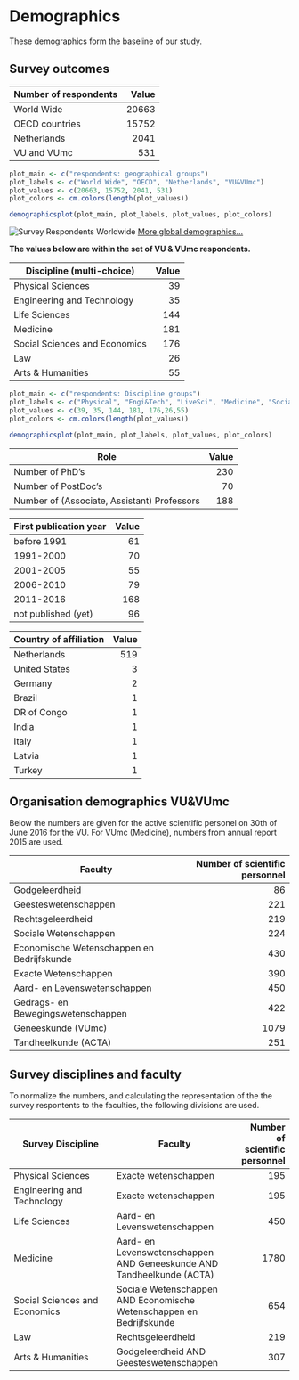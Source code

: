 # Demographics
These demographics form the baseline of our study.

## Survey outcomes

| Number of respondents | Value |
| --- | ---: |
| World Wide | 20663 |
| OECD countries | 15752 |
| Netherlands | 2041 |
| VU and VUmc | 531 |

```r
plot_main <- c("respondents: geographical groups")
plot_labels <- c("World Wide", "OECD", "Netherlands", "VU&VUmc")
plot_values <- c(20663, 15752, 2041, 531)
plot_colors <- cm.colors(length(plot_values))

demographicsplot(plot_main, plot_labels, plot_values, plot_colors)
```

![Survey Respondents Worldwide](./images/101world.png)
[More global demographics...](http://dashboard101innovations.silk.co/page/Demographics)

**The values below are within the set of VU & VUmc respondents.**

| Discipline (multi-choice) | Value |
| --- | ---: |
| Physical Sciences | 39 |
| Engineering and Technology | 35 |
| Life Sciences | 144 |
| Medicine | 181 |
| Social Sciences and Economics | 176 |
| Law | 26 |
| Arts & Humanities | 55 |

```r
plot_main <- c("respondents: Discipline groups")
plot_labels <- c("Physical", "Engi&Tech", "LiveSci", "Medicine", "Socia&Econ","Law","Arts&Hum")
plot_values <- c(39, 35, 144, 181, 176,26,55)
plot_colors <- cm.colors(length(plot_values))

demographicsplot(plot_main, plot_labels, plot_values, plot_colors)
```

| Role | Value |
| --- | ---: |
| Number of PhD's | 230 |
| Number of PostDoc's | 70 |
| Number of (Associate, Assistant) Professors | 188 |

| First publication year | Value |
| --- | ---: |
| before 1991 | 61 |
| 1991-2000 | 70 |
| 2001-2005 | 55 |
| 2006-2010 | 79 |
| 2011-2016 | 168 |
| not published (yet) | 96 |

| Country of affiliation | Value |
| --- | ---: |
| Netherlands | 519 |
| United States | 3 |
| Germany | 2 |
| Brazil | 1 |
| DR of Congo | 1 |
| India | 1 |
| Italy | 1 |
| Latvia | 1 |
| Turkey | 1 |

## Organisation demographics VU&VUmc
Below the numbers are given for the active scientific personel on 30th of June 2016 for the VU. For VUmc (Medicine), numbers from annual report 2015 are used.

| Faculty | Number of scientific personnel |
| --- | ---: |
| Godgeleerdheid | 86 |
| Geesteswetenschappen | 221 |
| Rechtsgeleerdheid | 219 |
| Sociale Wetenschappen | 224 |
| Economische Wetenschappen en Bedrijfskunde | 430 |
| Exacte Wetenschappen | 390 |
| Aard- en Levenswetenschappen | 450 |
| Gedrags- en Bewegingswetenschappen | 422 |
| Geneeskunde (VUmc) | 1079 |
| Tandheelkunde (ACTA) | 251 |

## Survey disciplines and faculty
To normalize the numbers, and calculating the representation of the the survey respontents to the faculties, the following divisions are used.

| Survey Discipline               | Faculty                           | Number of scientific personnel |
| ------------------------------- | --------------------------------- | -----: |
| Physical Sciences               | Exacte wetenschappen              | 195 |
| Engineering and Technology      | Exacte wetenschappen              | 195 |
| Life Sciences                   | Aard- en Levenswetenschappen      | 450 |
| Medicine                        | Aard- en Levenswetenschappen AND Geneeskunde AND Tandheelkunde (ACTA) | 1780 |
| Social Sciences and Economics   | Sociale Wetenschappen AND Economische Wetenschappen en Bedrijfskunde | 654 |
| Law                             | Rechtsgeleerdheid                 | 219 |
| Arts & Humanities               | Godgeleerdheid AND Geesteswetenschappen | 307 |
